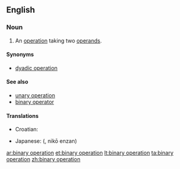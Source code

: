 ==English==

===Noun===
{{en-noun|sg=[[binary]] [[operation]]}}

# {{algebra}} An [[operation]] taking two [[operand]]s.

====Synonyms====
* [[dyadic operation]]

====See also====
* [[unary operation]]
* [[binary operator]]

====Translations====
{{trans-top|two-operand operation}}
* Croatian: {{t-|hr|binarna operacija|f}}
{{trans-mid}}
* Japanese: {{Jpan|[[二項演算]]}} ({{Jpan|[[にこうえんざん]]}}, nikō enzan)
{{trans-bottom}}

[[ar:binary operation]]
[[et:binary operation]]
[[lt:binary operation]]
[[ta:binary operation]]
[[zh:binary operation]]